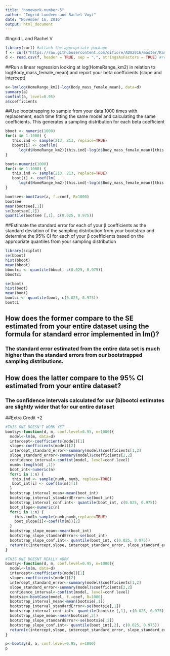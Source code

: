 ```yaml
---
title: "homework-number-5"
author: "Ingrid Lundeen and Rachel Voyt"
date: "November 16, 2016"
output: html_document
---
```

#Ingrid L and Rachel V
```r
library(curl) #attach the appropriate package
f <- curl("https://raw.githubusercontent.com/difiore/ADA2016/master/KamilarAndCooperData.csv") #use curl function to pull in the link for the data
d <- read.csv(f, header = TRUE, sep = ",", stringsAsFactors = TRUE) #read in the csv as data
```
##Run a linear regression looking at log(HomeRange_km2) in relation to log(Body_mass_female_mean) and report your beta coefficients (slope and intercept)
```r
a<-lm(log(HomeRange_km2)~log(Body_mass_female_mean), data=d) 
summary(a)
confint(a, level=0.95)
a$coefficients

```
##Use bootstrapping to sample from your data 1000 times with replacement, each time fitting the same model and calculating the same coefficients. This generates a sampling distribution for each beta coefficient
```r
bboot <- numeric(1000)
for(i in 1:1000) {
   this.ind <- sample(213, 213, replace=TRUE)
   bboot[i] <- coef(lm(
      log(d$HomeRange_km2)[this.ind]~log(d$Body_mass_female_mean)[this.ind]))[1]
}

boot<-numeric(1000)
for(i in 1:1000) {
   this.ind <- sample(213, 213, replace=TRUE)
   boot[i] <- coef(lm(
      log(d$HomeRange_km2)[this.ind]~log(d$Body_mass_female_mean)[this.ind]))[2]
}

bootsee<-bootCase(a, f.=coef, B=1000)
bootsee
mean(bootsee[,1])
se(bootsee[,1])
quantile(bootsee [,1], c(0.025, 0.975))
```
##Estimate the standard error for each of your β coefficients as the standard deviation of the sampling distribution from your bootstrap and determine the 95% CI for each of your β coefficients based on the appropriate quantiles from your sampling distribution
```r
library(sciplot)
se(bboot)
hist(bboot)
mean(bboot)
bbootci <- quantile(bboot, c(0.025, 0.975))
bbootci

se(boot)
hist(boot)
mean(boot)
bootci <- quantile(boot, c(0.025, 0.975))
bootci
```
## How does the former compare to the SE estimated from your entire dataset using the formula for standard error implemented in lm()?
### The standard error estimated from the entire data set is much higher than the standard errors from our bootstrapped sampling distributions. 

## How does the latter compare to the 95% CI estimated from your entire dataset?
### The confidence intervals calculated for our (b)bootci estimates are slightly wider that for our entire dataset

##Extra Credit +2
```r
#THIS ONE DOESN'T WORK YET
bootsy<-function(d, m, conf.level=0.95, n=1000){
  model<-lm(m, data=d)
  intercept<-coefficients(model)[1]
  slope<-coefficients(model)[2]
  intercept_standard_error<-summary(model)$coefficients[1,2]
  slope_standard_error<-summary(model)$coefficients[2,2]
  confidence_interval<-confint(model, level=conf.level)
  numb<-length(d[ ,1])
  boot_int<-numeric(n)
  for(i in 1:n) {
   this.ind <- sample(numb, numb, replace=TRUE)
   boot_int[i] <- coef(lm(m))[1]
  }
  bootstrap_interval_mean<-mean(boot_int)
  bootstrap_interval_standardError<-se(boot_int)
  bootstrap_interval_conf.int<- quantile(boot_int, c(0.025, 0.975))
  boot_slope<-numeric(n)
  for(i in 1:n) {
    this.ind1<-sample(numb,numb,replace=TRUE)
    boot_slope[i]<-coef(lm(m))[2]
  }
  bootstrap_slope_mean<-mean(boot_int)
  bootstrap_slope_standardError<-se(boot_int)
  bootstrap_slope_conf.int<- quantile(boot_int, c(0.025, 0.975))
  return(c(intercept,slope, intercept_standard_error, slope_standard_error, confidence_interval, bootstrap_interval_mean, bootstrap_interval_standardError, bootstrap_interval_conf.int, bootstrap_slope_mean, bootstrap_slope_standardError, bootstrap_slope_conf.int))
}

```


```r
#THIS ONE DOESNT REALLY WORK
bootsy<-function(d, m, conf.level=0.95, n=1000){
  model<-lm(m, data=d)
  intercept<-coefficients(model)[1]
  slope<-coefficients(model)[2]
  intercept_standard_error<-summary(model)$coefficients[1,2]
  slope_standard_error<-summary(model)$coefficients[2,2]
  confidence_interval<-confint(model, level=conf.level)
  bootsie<-bootCase(model, f.=coef, B=1000)
  bootstrap_interval_mean<-mean(bootsie[,1])
  bootstrap_interval_standardError<-se(bootsie[,1])
  bootstrap_interval_conf.int<- quantile(bootsie [,1], c(0.025, 0.975))
  bootstrap_slope_mean<-mean(bootsie[,2])
  bootstrap_slope_standardError<-se(bootsie[,2])
  bootstrap_slope_conf.int<- quantile(boot_int[,2], c(0.025, 0.975))
  return(c(intercept,slope, intercept_standard_error, slope_standard_error, confidence_interval, bootstrap_interval_mean, bootstrap_interval_standardError, bootstrap_interval_conf.int, bootstrap_slope_mean, bootstrap_slope_standardError, bootstrap_slope_conf.int))
}

p<-bootsy(d, a, conf.level=0.95, n=1000)
p
```
